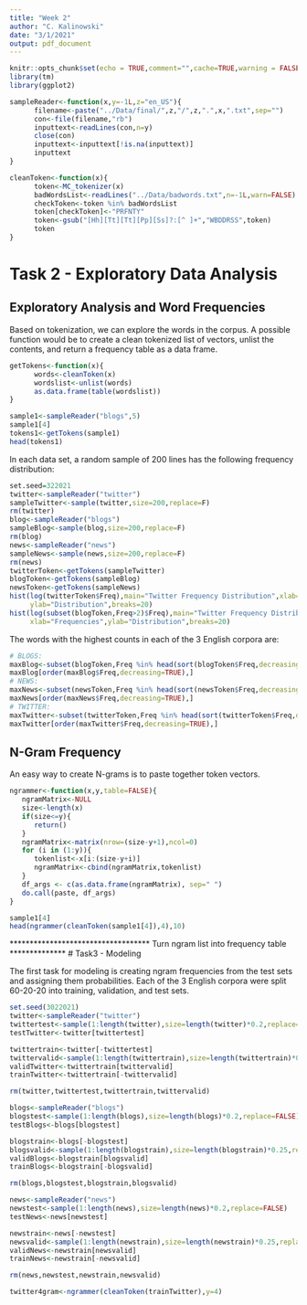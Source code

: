 ```yaml
---
title: "Week 2"
author: "C. Kalinowski"
date: "3/1/2021"
output: pdf_document
---
```


```r
knitr::opts_chunk$set(echo = TRUE,comment="",cache=TRUE,warning = FALSE)
library(tm)
library(ggplot2)

sampleReader<-function(x,y=-1L,z="en_US"){
      filename<-paste("../Data/final/",z,"/",z,".",x,".txt",sep="")
      con<-file(filename,"rb")
      inputtext<-readLines(con,n=y)
      close(con)
      inputtext<-inputtext[!is.na(inputtext)]
      inputtext
}

cleanToken<-function(x){
      token<-MC_tokenizer(x)
      badWordsList<-readLines("../Data/badwords.txt",n=-1L,warn=FALSE)
      checkToken<-token %in% badWordsList
      token[checkToken]<-"PRFNTY"
      token<-gsub("[Hh][Tt][Tt][Pp][Ss]?:[^ ]+","WBDDRSS",token)
      token
}
```

# Task 2 - Exploratory Data Analysis

## Exploratory Analysis and Word Frequencies

Based on tokenization, we can explore the words in the corpus. A possible function would be to create a clean tokenized list of vectors, unlist the contents, and return a frequency table as a data frame.

```R

getTokens<-function(x){
      words<-cleanToken(x)
      wordslist<-unlist(words)
      as.data.frame(table(wordslist))
}

sample1<-sampleReader("blogs",5)
sample1[4]
tokens1<-getTokens(sample1)
head(tokens1)

```

In each data set, a random sample of 200 lines has the following frequency distribution:

```R
set.seed=322021
twitter<-sampleReader("twitter")
sampleTwitter<-sample(twitter,size=200,replace=F)
rm(twitter)
blog<-sampleReader("blogs")
sampleBlog<-sample(blog,size=200,replace=F)
rm(blog)
news<-sampleReader("news")
sampleNews<-sample(news,size=200,replace=F)
rm(news)
twitterToken<-getTokens(sampleTwitter)
blogToken<-getTokens(sampleBlog)
newsToken<-getTokens(sampleNews)
hist(log(twitterToken$Freq),main="Twitter Frequency Distribution",xlab="Frequencies",
     ylab="Distribution",breaks=20)
hist(log(subset(blogToken,Freq>2)$Freq),main="Twitter Frequency Distributions greater than 2",
     xlab="Frequencies",ylab="Distribution",breaks=20)

```


The words with the highest counts in each of the 3 English corpora are:

```R
# BLOGS:
maxBlog<-subset(blogToken,Freq %in% head(sort(blogToken$Freq,decreasing=TRUE),10))
maxBlog[order(maxBlog$Freq,decreasing=TRUE),]
# NEWS:
maxNews<-subset(newsToken,Freq %in% head(sort(newsToken$Freq,decreasing=TRUE),10))
maxNews[order(maxNews$Freq,decreasing=TRUE),]
# TWITTER:
maxTwitter<-subset(twitterToken,Freq %in% head(sort(twitterToken$Freq,decreasing=TRUE),10))
maxTwitter[order(maxTwitter$Freq,decreasing=TRUE),]

```
## N-Gram Frequency

An easy way to create N-grams is to paste together token vectors.

```R

ngrammer<-function(x,y,table=FALSE){
   ngramMatrix<-NULL
   size<-length(x)
   if(size<=y){
      return()
   }
   ngramMatrix<-matrix(nrow=(size-y+1),ncol=0)
   for (i in (1:y)){
      tokenlist<-x[i:(size-y+i)]
      ngramMatrix<-cbind(ngramMatrix,tokenlist)
   }
   df_args <- c(as.data.frame(ngramMatrix), sep=" ")
   do.call(paste, df_args)
}

sample1[4]
head(ngrammer(cleanToken(sample1[4]),4),10)

```

\pagebreak   
*********************************** Turn ngram list into frequency table **************
# Task3 - Modeling

The first task for modeling is creating ngram frequencies from the test sets and assigning them probabilities. Each of the 3 English corpora were split 60-20-20 into training, validation, and test sets.


```R
set.seed(3022021)
twitter<-sampleReader("twitter")
twittertest<-sample(1:length(twitter),size=length(twitter)*0.2,replace=FALSE)
testTwitter<-twitter[twittertest]

twittertrain<-twitter[-twittertest]
twittervalid<-sample(1:length(twittertrain),size=length(twittertrain)*0.25,replace=FALSE)
validTwitter<-twittertrain[twittervalid]
trainTwitter<-twittertrain[-twittervalid]

rm(twitter,twittertest,twittertrain,twittervalid)

blogs<-sampleReader("blogs")
blogstest<-sample(1:length(blogs),size=length(blogs)*0.2,replace=FALSE)
testBlogs<-blogs[blogstest]

blogstrain<-blogs[-blogstest]
blogsvalid<-sample(1:length(blogstrain),size=length(blogstrain)*0.25,replace=FALSE)
validBlogs<-blogstrain[blogsvalid]
trainBlogs<-blogstrain[-blogsvalid]

rm(blogs,blogstest,blogstrain,blogsvalid)

news<-sampleReader("news")
newstest<-sample(1:length(news),size=length(news)*0.2,replace=FALSE)
testNews<-news[newstest]

newstrain<-news[-newstest]
newsvalid<-sample(1:length(newstrain),size=length(newstrain)*0.25,replace=FALSE)
validNews<-newstrain[newsvalid]
trainNews<-newstrain[-newsvalid]

rm(news,newstest,newstrain,newsvalid)

```

```R

twitter4gram<-ngrammer(cleanToken(trainTwitter),y=4)

```